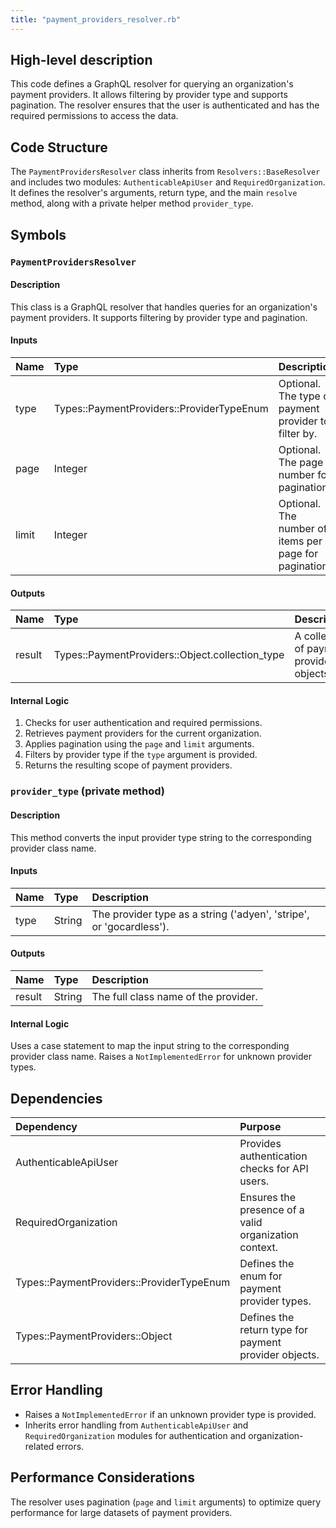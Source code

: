 ```yaml
---
title: "payment_providers_resolver.rb"
---
```


## High-level description
This code defines a GraphQL resolver for querying an organization's payment providers. It allows filtering by provider type and supports pagination. The resolver ensures that the user is authenticated and has the required permissions to access the data.

## Code Structure
The `PaymentProvidersResolver` class inherits from `Resolvers::BaseResolver` and includes two modules: `AuthenticableApiUser` and `RequiredOrganization`. It defines the resolver's arguments, return type, and the main `resolve` method, along with a private helper method `provider_type`.

## Symbols

### `PaymentProvidersResolver`
#### Description
This class is a GraphQL resolver that handles queries for an organization's payment providers. It supports filtering by provider type and pagination.

#### Inputs
| Name | Type | Description |
|:-----|:-----|:------------|
| type | Types::PaymentProviders::ProviderTypeEnum | Optional. The type of payment provider to filter by. |
| page | Integer | Optional. The page number for pagination. |
| limit | Integer | Optional. The number of items per page for pagination. |

#### Outputs
| Name | Type | Description |
|:-----|:-----|:------------|
| result | Types::PaymentProviders::Object.collection_type | A collection of payment provider objects. |

#### Internal Logic
1. Checks for user authentication and required permissions.
2. Retrieves payment providers for the current organization.
3. Applies pagination using the `page` and `limit` arguments.
4. Filters by provider type if the `type` argument is provided.
5. Returns the resulting scope of payment providers.

### `provider_type` (private method)
#### Description
This method converts the input provider type string to the corresponding provider class name.

#### Inputs
| Name | Type | Description |
|:-----|:-----|:------------|
| type | String | The provider type as a string ('adyen', 'stripe', or 'gocardless'). |

#### Outputs
| Name | Type | Description |
|:-----|:-----|:------------|
| result | String | The full class name of the provider. |

#### Internal Logic
Uses a case statement to map the input string to the corresponding provider class name. Raises a `NotImplementedError` for unknown provider types.

## Dependencies
| Dependency | Purpose |
|:-----------|:--------|
| AuthenticableApiUser | Provides authentication checks for API users. |
| RequiredOrganization | Ensures the presence of a valid organization context. |
| Types::PaymentProviders::ProviderTypeEnum | Defines the enum for payment provider types. |
| Types::PaymentProviders::Object | Defines the return type for payment provider objects. |

## Error Handling
- Raises a `NotImplementedError` if an unknown provider type is provided.
- Inherits error handling from `AuthenticableApiUser` and `RequiredOrganization` modules for authentication and organization-related errors.

## Performance Considerations
The resolver uses pagination (`page` and `limit` arguments) to optimize query performance for large datasets of payment providers.